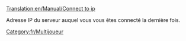 [[Translation:en/Manual/Connect to ip]]


Adresse IP du serveur auquel vous vous êtes connecté la dernière fois.

[[Category:fr/Multijoueur]]